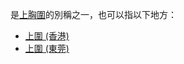 '''{{PAGENAME}}'''是[[上胸圍|上胸圍]]的別稱之一，也可以指以下地方：
*[[上圍_(香港)|上圍 (香港)]]
*[[上圍_(東莞)|上圍 (東莞)]]
{{Disambig}}